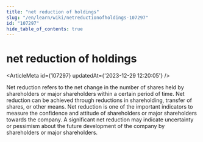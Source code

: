 ```yaml
---
title: "net reduction of holdings"
slug: "/en/learn/wiki/netreductionofholdings-107297"
id: "107297"
hide_table_of_contents: true
---
```



# net reduction of holdings

<ArticleMeta id={107297} updatedAt={'2023-12-29 12:20:05'} />
<div className='border-solid border-b border-t-0 my-4 border-[var(--ifm-color-gray-300)]' />

Net reduction refers to the net change in the number of shares held by shareholders or major shareholders within a certain period of time. Net reduction can be achieved through reductions in shareholding, transfer of shares, or other means. Net reduction is one of the important indicators to measure the confidence and attitude of shareholders or major shareholders towards the company. A significant net reduction may indicate uncertainty or pessimism about the future development of the company by shareholders or major shareholders.
